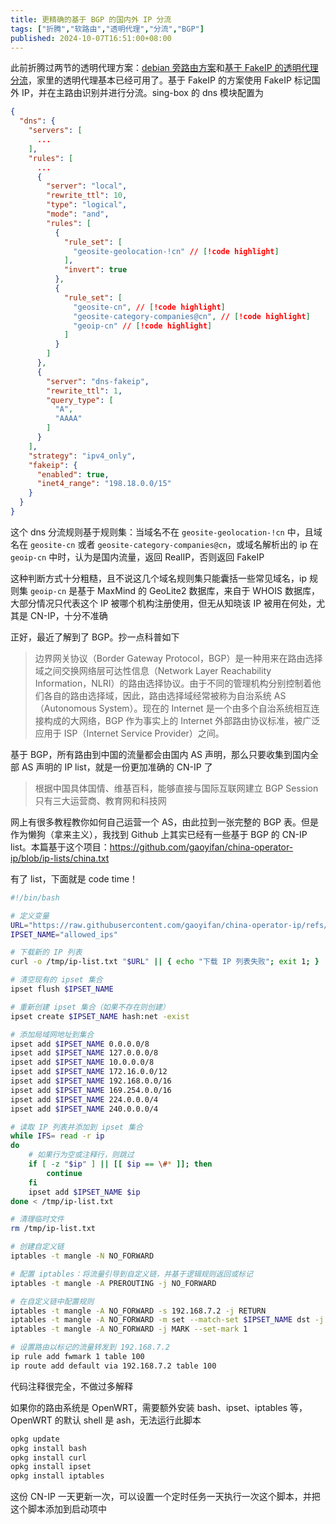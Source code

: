 ```yaml
---
title: 更精确的基于 BGP 的国内外 IP 分流
tags: ["折腾","软路由","透明代理","分流","BGP"]
published: 2024-10-07T16:51:00+08:00
---
```

此前折腾过两节的透明代理方案：[debian 旁路由方案](/fiddling/debian-as-side-router)和[基于 FakeIP 的透明代理分流](/fiddling/fake-ip-based-transparent-proxy)，家里的透明代理基本已经可用了。基于 FakeIP 的方案使用 FakeIP 标记国外 IP，并在主路由识别并进行分流。sing-box 的 dns 模块配置为

```json
{
  "dns": {
    "servers": [
      ...
    ],
    "rules": [
      ...
      {
        "server": "local",
        "rewrite_ttl": 10,
        "type": "logical",
        "mode": "and",
        "rules": [
          {
            "rule_set": [
              "geosite-geolocation-!cn" // [!code highlight]
            ],
            "invert": true
          },
          {
            "rule_set": [
              "geosite-cn", // [!code highlight]
              "geosite-category-companies@cn", // [!code highlight]
              "geoip-cn" // [!code highlight]
            ]
          }
        ]
      },
      {
        "server": "dns-fakeip",
        "rewrite_ttl": 1,
        "query_type": [
          "A",
          "AAAA"
        ]
      }
    ],
    "strategy": "ipv4_only",
    "fakeip": {
      "enabled": true,
      "inet4_range": "198.18.0.0/15"
    }
  }
}
```

这个 dns 分流规则基于规则集：当域名不在 `geosite-geolocation-!cn` 中，且域名在 `geosite-cn` 或者 `geosite-category-companies@cn`，或域名解析出的 ip 在 `geoip-cn` 中时，认为是国内流量，返回 RealIP，否则返回 FakeIP

这种判断方式十分粗糙，且不说这几个域名规则集只能囊括一些常见域名，ip 规则集 `geoip-cn` 是基于 MaxMind 的 GeoLite2 数据库，来自于 WHOIS 数据库，大部分情况只代表这个 IP 被哪个机构注册使用，但无从知晓该 IP 被用在何处，尤其是 CN-IP，十分不准确

正好，最近了解到了 BGP。抄一点科普如下

> 边界网关协议（Border Gateway Protocol，BGP）是一种用来在路由选择域之间交换网络层可达性信息（Network Layer Reachability Information，NLRI）的路由选择协议。由于不同的管理机构分别控制着他们各自的路由选择域，因此，路由选择域经常被称为自治系统 AS（Autonomous System）。现在的 Internet 是一个由多个自治系统相互连接构成的大网络，BGP 作为事实上的 Internet 外部路由协议标准，被广泛应用于 ISP（Internet Service Provider）之间。

基于 BGP，所有路由到中国的流量都会由国内 AS 声明，那么只要收集到国内全部 AS 声明的 IP list，就是一份更加准确的 CN-IP 了

> 根据中国具体国情、维基百科，能够直接与国际互联网建立 BGP Session 只有三大运营商、教育网和科技网

网上有很多教程教你如何自己运营一个 AS，由此拉到一张完整的 BGP 表。但是作为懒狗（拿来主义），我找到 Github 上其实已经有一些基于 BGP 的 CN-IP list。本篇基于这个项目：https://github.com/gaoyifan/china-operator-ip/blob/ip-lists/china.txt

有了 list，下面就是 code time！

```bash
#!/bin/bash

# 定义变量
URL="https://raw.githubusercontent.com/gaoyifan/china-operator-ip/refs/heads/ip-lists/china.txt"
IPSET_NAME="allowed_ips"

# 下载新的 IP 列表
curl -o /tmp/ip-list.txt "$URL" || { echo "下载 IP 列表失败"; exit 1; }

# 清空现有的 ipset 集合
ipset flush $IPSET_NAME

# 重新创建 ipset 集合（如果不存在则创建）
ipset create $IPSET_NAME hash:net -exist

# 添加局域网地址到集合
ipset add $IPSET_NAME 0.0.0.0/8
ipset add $IPSET_NAME 127.0.0.0/8
ipset add $IPSET_NAME 10.0.0.0/8
ipset add $IPSET_NAME 172.16.0.0/12
ipset add $IPSET_NAME 192.168.0.0/16
ipset add $IPSET_NAME 169.254.0.0/16
ipset add $IPSET_NAME 224.0.0.0/4
ipset add $IPSET_NAME 240.0.0.0/4

# 读取 IP 列表并添加到 ipset 集合
while IFS= read -r ip
do
    # 如果行为空或注释行，则跳过
    if [ -z "$ip" ] || [[ $ip == \#* ]]; then
        continue
    fi
    ipset add $IPSET_NAME $ip
done < /tmp/ip-list.txt

# 清理临时文件
rm /tmp/ip-list.txt

# 创建自定义链
iptables -t mangle -N NO_FORWARD

# 配置 iptables：将流量引导到自定义链，并基于逻辑规则返回或标记
iptables -t mangle -A PREROUTING -j NO_FORWARD

# 在自定义链中配置规则
iptables -t mangle -A NO_FORWARD -s 192.168.7.2 -j RETURN
iptables -t mangle -A NO_FORWARD -m set --match-set $IPSET_NAME dst -j RETURN
iptables -t mangle -A NO_FORWARD -j MARK --set-mark 1

# 设置路由以标记的流量转发到 192.168.7.2
ip rule add fwmark 1 table 100
ip route add default via 192.168.7.2 table 100
```

代码注释很完全，不做过多解释

如果你的路由系统是 OpenWRT，需要额外安装 bash、ipset、iptables 等，OpenWRT 的默认 shell 是 ash，无法运行此脚本

```bash
opkg update
opkg install bash
opkg install curl
opkg install ipset
opkg install iptables
```

这份 CN-IP 一天更新一次，可以设置一个定时任务一天执行一次这个脚本，并把这个脚本添加到启动项中
